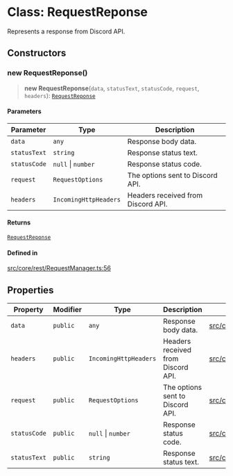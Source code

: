 # Class: RequestReponse

Represents a response from Discord API.

## Constructors

### new RequestReponse()

> **new RequestReponse**(`data`, `statusText`, `statusCode`, `request`, `headers`): [`RequestReponse`](RequestReponse.mdx)

#### Parameters

| Parameter | Type | Description |
| ------ | ------ | ------ |
| `data` | `any` | Response body data. |
| `statusText` | `string` | Response status text. |
| `statusCode` | `null` \| `number` | Response status code. |
| `request` | `RequestOptions` | The options sent to Discord API. |
| `headers` | `IncomingHttpHeaders` | Headers received from Discord API. |

#### Returns

[`RequestReponse`](RequestReponse.mdx)

#### Defined in

[src/core/rest/RequestManager.ts:56](https://github.com/devdimer/cordium.js/blob/06472310c5bbe29a93ef738128bd60352268a62b/src/core/rest/RequestManager.ts#L56)

## Properties

| Property | Modifier | Type | Description | Defined in |
| ------ | ------ | ------ | ------ | ------ |
| `data` | `public` | `any` | Response body data. | [src/core/rest/RequestManager.ts:60](https://github.com/devdimer/cordium.js/blob/06472310c5bbe29a93ef738128bd60352268a62b/src/core/rest/RequestManager.ts#L60) |
| `headers` | `public` | `IncomingHttpHeaders` | Headers received from Discord API. | [src/core/rest/RequestManager.ts:80](https://github.com/devdimer/cordium.js/blob/06472310c5bbe29a93ef738128bd60352268a62b/src/core/rest/RequestManager.ts#L80) |
| `request` | `public` | `RequestOptions` | The options sent to Discord API. | [src/core/rest/RequestManager.ts:75](https://github.com/devdimer/cordium.js/blob/06472310c5bbe29a93ef738128bd60352268a62b/src/core/rest/RequestManager.ts#L75) |
| `statusCode` | `public` | `null` \| `number` | Response status code. | [src/core/rest/RequestManager.ts:70](https://github.com/devdimer/cordium.js/blob/06472310c5bbe29a93ef738128bd60352268a62b/src/core/rest/RequestManager.ts#L70) |
| `statusText` | `public` | `string` | Response status text. | [src/core/rest/RequestManager.ts:65](https://github.com/devdimer/cordium.js/blob/06472310c5bbe29a93ef738128bd60352268a62b/src/core/rest/RequestManager.ts#L65) |
